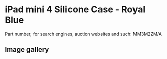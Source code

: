 
# iPad mini 4 Silicone Case - Royal Blue

Part number, for search engines, auction websites and such: MM3M2ZM/A

## Image gallery

<div style={{ width: '100%', maxWidth: '768px' }}>
<GalleryComponent
    images={[
      {
        original: "/everysource/MM3M2.webp",
        thumbnail: "/everypreview/MM3M2.webp",
      },
      {
        original: "/everysource/MM3M2_AV1_GOLD.webp",
        thumbnail: "/everypreview/MM3M2_AV1_GOLD.webp",
      },
      {
        original: "/everysource/MM3M2_AV1_SILVER.webp",
        thumbnail: "/everypreview/MM3M2_AV1_SILVER.webp",
      },
      {
        original: "/everysource/MM3M2_AV1_SPACE_GRAY.webp",
        thumbnail: "/everypreview/MM3M2_AV1_SPACE_GRAY.webp",
      },
      {
        original: "/everysource/MM3M2_AV2.webp",
        thumbnail: "/everypreview/MM3M2_AV2.webp",
      },
      {
        original: "/everysource/MM3M2_AV3.webp",
        thumbnail: "/everypreview/MM3M2_AV3.webp",
      },
      {
        original: "/everysource/MM3M2_AV4.webp",
        thumbnail: "/everypreview/MM3M2_AV4.webp",
      }
    ]}
  />
</div>